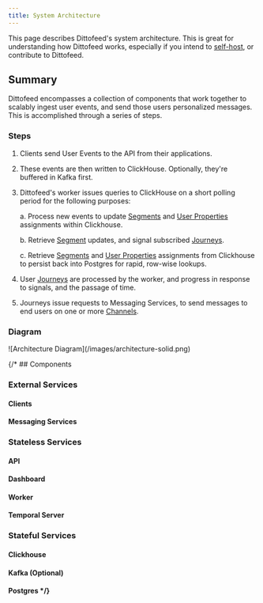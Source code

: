 ```yaml
---
title: System Architecture
---
```


This page describes Dittofeed's system architecture. This is great for understanding how Dittofeed works, especially if you intend to [self-host](/deployment/self-hosted), or contribute to Dittofeed.


## Summary

Dittofeed encompasses a collection of components that work together to scalably ingest user events, and send those users personalized messages. This is accomplished through a series of steps.

### Steps

1. Clients send User Events to the API from their applications.
2. These events are then written to ClickHouse. Optionally, they're buffered in Kafka first.
3. Dittofeed's worker issues queries to ClickHouse on a short polling period for the following purposes:

    a. Process new events to update [Segments](/resources/segments) and [User Properties](/resources/user-properties) assignments within Clickhouse.

    b. Retrieve [Segment](/resources/segments) updates, and signal subscribed [Journeys](/resources/journeys).

    c. Retrieve [Segments](/resources/segments) and [User Properties](/resources/user-properties) assignments from Clickhouse to persist back into Postgres for rapid, row-wise lookups.

4. User [Journeys](/resources/journeys) are processed by the worker, and progress in response to signals, and the passage of time.
6. Journeys issue requests to Messaging Services, to send messages to end users on one or more [Channels](/integrations/channels).

### Diagram

<Frame>
![Architecture Diagram](/images/architecture-solid.png)
</Frame>

{/* ## Components

### External Services

#### Clients

#### Messaging Services

### Stateless Services

#### API

#### Dashboard 

#### Worker

#### Temporal Server

### Stateful Services

#### Clickhouse

#### Kafka (Optional)

#### Postgres */}
